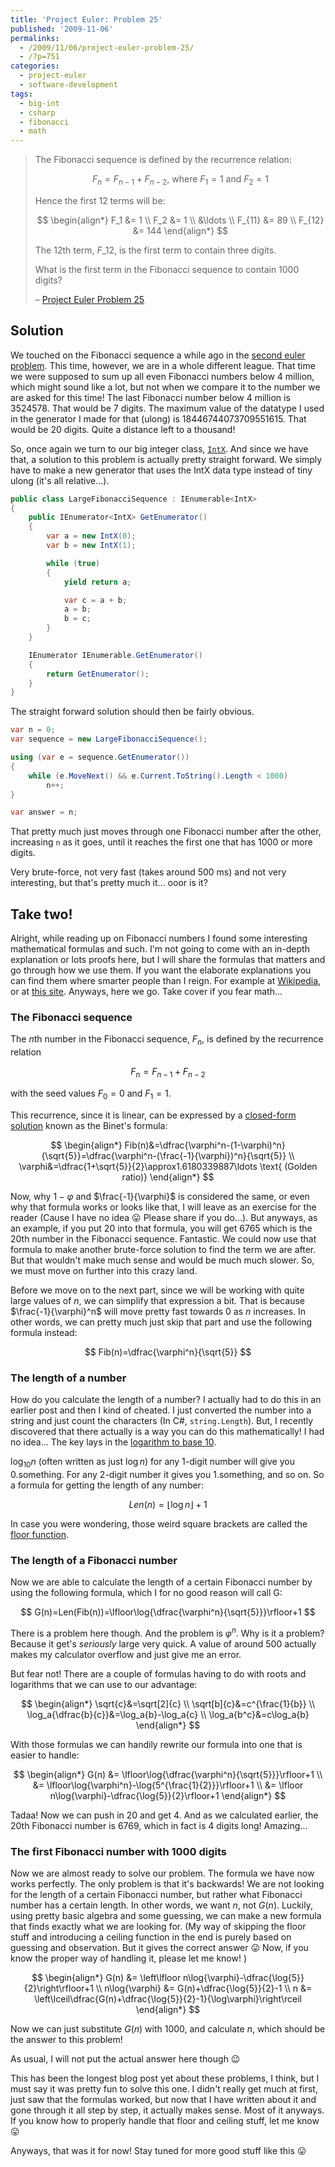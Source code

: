---
title: 'Project Euler: Problem 25'
published: '2009-11-06'
permalinks:
  - /2009/11/06/project-euler-problem-25/
  - /?p=751
categories:
  - project-euler
  - software-development
tags:
  - big-int
  - csharp
  - fibonacci
  - math
---

> The Fibonacci sequence is defined by the recurrence relation:
>
> $$
> F_n = F_{n-1} + F_{n-2} \text{, where } F_1 = 1 \text{ and } F_2 = 1
> $$
>
> Hence the first 12 terms will be:
>
> $$
> \begin{align*}
> F_1 &= 1 \\
> F_2 &= 1 \\
> &\ldots \\
> F_{11} &= 89 \\
> F_{12} &= 144
> \end{align*}
> $$
>
> The 12th term, $F\_{12}$, is the first term to contain three digits.
>
> What is the first term in the Fibonacci sequence to contain 1000 digits?
>
> – [Project Euler Problem 25](https://projecteuler.net/problem=25)

## Solution

We touched on the Fibonacci sequence a while ago in the <a href="/?p=165">second euler problem</a>. This time, however, we are in a whole different league. That time we were supposed to sum up all even Fibonacci numbers below 4 million, which might sound like a lot, but not when we compare it to the number we are asked for this time! The last Fibonacci number below 4 million is 3524578. That would be 7 digits. The maximum value of the datatype I used in the generator I made for that (ulong) is 18446744073709551615. That would be 20 digits. Quite a distance left to a thousand!

So, once again we turn to our big integer class, [`IntX`](https://www.nuget.org/packages/IntX). And since we have that, a solution to this problem is actually pretty straight forward. We simply have to make a new generator that uses the IntX data type instead of tiny ulong (it's all relative...).

```csharp
public class LargeFibonacciSequence : IEnumerable<IntX>
{
    public IEnumerator<IntX> GetEnumerator()
    {
        var a = new IntX(0);
        var b = new IntX(1);

        while (true)
        {
            yield return a;

            var c = a + b;
            a = b;
            b = c;
        }
    }

    IEnumerator IEnumerable.GetEnumerator()
    {
        return GetEnumerator();
    }
}
```

The straight forward solution should then be fairly obvious.

```csharp
var n = 0;
var sequence = new LargeFibonacciSequence();

using (var e = sequence.GetEnumerator())
{
    while (e.MoveNext() && e.Current.ToString().Length < 1000)
        n++;
}

var answer = n;
```

That pretty much just moves through one Fibonacci number after the other, increasing `n` as it goes, until it reaches the first one that has 1000 or more digits.

Very brute-force, not very fast (takes around 500 ms) and not very interesting, but that's pretty much it... ooor is it?

## Take two!

Alright, while reading up on Fibonacci numbers I found some interesting mathematical formulas and such. I'm not going to come with an in-depth explanation or lots proofs here, but I will share the formulas that matters and go through how we use them. If you want the elaborate explanations you can find them where smarter people than I reign. For example at <a href="http://en.wikipedia.org/wiki/Fibonacci_series">Wikipedia</a>, or at <a href="http://www.maths.surrey.ac.uk/hosted-sites/R.Knott/Fibonacci/fibFormula.html">this site</a>. Anyways, here we go. Take cover if you fear math...

### The Fibonacci sequence

The $n$th number in the Fibonacci sequence, $F_n$, is defined by the recurrence relation

$$
F_n = F_{n - 1} + F_{n - 2}
$$

with the seed values $F_0=0$ and $F_1 = 1$.

This recurrence, since it is linear, can be expressed by a <a href="http://en.wikipedia.org/wiki/Closed-form_expression">closed-form solution</a> known as the Binet's formula:

$$
\begin{align*}
Fib(n)&=\dfrac{\varphi^n-(1-\varphi)^n}{\sqrt{5}}=\dfrac{\varphi^n-(\frac{-1}{\varphi})^n}{\sqrt{5}} \\
\varphi&=\dfrac{1+\sqrt{5}}{2}\approx1.6180339887\ldots \text{ (Golden ratio)}
\end{align*}
$$

Now, why $1-\varphi$ and $\frac{-1}{\varphi}$ is considered the same, or even why that formula works or looks like that, I will leave as an exercise for the reader (Cause I have no idea 😛 Please share if you do...). But anyways, as an example, if you put 20 into that formula, you will get 6765 which is the 20th number in the Fibonacci sequence. Fantastic. We could now use that formula to make another brute-force solution to find the term we are after. But that wouldn't make much sense and would be much much slower. So, we must move on further into this crazy land.

Before we move on to the next part, since we will be working with quite large values of $n$, we can simplify that expression a bit. That is because $\frac{-1}{\varphi}^n$ will move pretty fast towards 0 as $n$ increases. In other words, we can pretty much just skip that part and use the following formula instead:

$$
Fib(n)=\dfrac{\varphi^n}{\sqrt{5}}
$$

### The length of a number

How do you calculate the length of a number? I actually had to do this in an earlier post and then I kind of cheated. I just converted the number into a string and just count the characters (In C#, `string.Length`). But, I recently discovered that there actually is a way you can do this mathematically! I had no idea... The key lays in the <a href="http://en.wikipedia.org/wiki/Log10">logarithm to base 10</a>.

$\log_{10}{n}$ (often written as just $\log{n}$) for any
1-digit number will give you 0.something. For any 2-digit number it gives you
1.something, and so on. So a formula for getting the length of any number:

$$
Len(n)=\lfloor\log{n}\rfloor+1
$$

In case you were wondering, those weird square brackets are called the <a href="http://en.wikipedia.org/wiki/Floor_function">floor function</a>.

### The length of a Fibonacci number

Now we are able to calculate the length of a certain Fibonacci number by using the following formula, which I for no good reason will call G:

$$
G(n)=Len(Fib(n))=\lfloor\log{\dfrac{\varphi^n}{\sqrt{5}}}\rfloor+1
$$

There is a problem here though. And the problem is $\varphi^n$. Why is it a problem? Because it get's <em>seriously</em> large very quick. A value of around 500 actually makes my calculator overflow and just give me an error.

But fear not! There are a couple of formulas having to do with roots and logarithms that we can use to our advantage:

$$
\begin{align*}
\sqrt{c}&=\sqrt[2]{c} \\
\sqrt[b]{c}&=c^{\frac{1}{b}} \\
\log_a{\dfrac{b}{c}}&=\log_a{b}-\log_a{c} \\
\log_a{b^c}&=c\log_a{b}
\end{align*}
$$

With those formulas we can handily rewrite our formula into one that is easier to handle:

$$
\begin{align*}
G(n) &= \lfloor\log{\dfrac{\varphi^n}{\sqrt{5}}}\rfloor+1 \\
&= \lfloor\log{\varphi^n}-\log{5^{\frac{1}{2}}}\rfloor+1 \\
&= \lfloor n\log{\varphi}-\dfrac{\log{5}}{2}\rfloor+1
\end{align*}
$$

Tadaa! Now we can push in 20 and get 4. And as we calculated earlier, the 20th Fibonacci number is 6769, which in fact is 4 digits long! Amazing...

### The first Fibonacci number with 1000 digits

Now we are almost ready to solve our problem. The formula we have now works perfectly. The only problem is that it's backwards! We are not looking for the length of a certain Fibonacci number, but rather what Fibonacci number has a certain length. In other words, we want $n$, not $G(n)$. Luckily, using pretty basic algebra and some guessing, we can make a new formula that finds exactly what we are looking for. (My way of skipping the floor stuff and introducing a ceiling function in the end is purely based on guessing and observation. But it gives the correct answer 😛 Now, if you know the proper way of handling it, please let me know! )

$$
\begin{align*}
G(n) &= \left\lfloor n\log{\varphi}-\dfrac{\log{5}}{2}\right\rfloor+1 \\
n\log{\varphi} &= G(n)+\dfrac{\log{5}}{2}-1 \\
n &= \left\lceil\dfrac{G(n)+\dfrac{\log{5}}{2}-1}{\log\varphi}\right\rceil
\end{align*}
$$

Now we can just substitute $G(n)$ with 1000, and calculate $n$, which should be the answer to this problem!

As usual, I will not put the actual answer here though 😉

This has been the longest blog post yet about these problems, I think, but I must say it was pretty fun to solve this one. I didn't really get much at first, just saw that the formulas worked, but now that I have written about it and gone through it all step by step, it actually makes sense. Most of it anyways. If you know how to properly handle that floor and ceiling stuff, let me know 😛

Anyways, that was it for now! Stay tuned for more good stuff like this 😛
